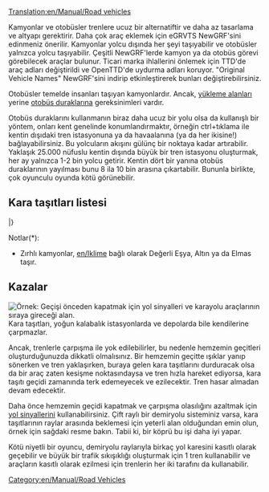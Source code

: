 [[Translation:en/Manual/Road vehicles]]
{{tr/Manual/İçindekiler}}

Kamyonlar ve otobüsler trenlere ucuz bir alternatiftir ve daha az tasarlama ve altyapı gerektirir. Daha çok araç eklemek için eGRVTS NewGRF'sini edinmeniz önerilir. Kamyonlar yolcu dışında her şeyi taşıyabilir ve otobüsler yalnızca yolcu taşıyabilir. Çeşitli NewGRF'lerde kamyon ya da otobüs görevi görebilecek araçlar bulunur.  Ticari marka ihlallerini önlemek için TTD'de araç adları değiştirildi ve OpenTTD'de uydurma adları koruyor. "Original Vehicle Names" NewGRF'sini indirip etkinleştirerek bunları değiştirebilirsiniz.

Otobüsler temelde insanları taşıyan kamyonlardır. Ancak, [[en/Manual/Loading Bays#lorry-loading-bay|yükleme alanları]] yerine [[en/Manual/Loading Bays#bus-loading-bay|otobüs duraklarına]] gereksinimleri vardır.

Otobüs duraklarını kullanmanın biraz daha ucuz bir yolu olsa da kullanışlı bir yöntem, onları kent genelinde konumlandırmaktır, örneğin ctrl+tıklama ile kentin dışıdaki tren istasyonuna ya da havaalanına (ya da her ikisine!) bağlayabilirsiniz. Bu yolcuların akışını gülünç bir noktaya kadar artırabilir. Yaklaşık 25.000 nüfuslu kentin dışında büyük bir tren istasyonu oluşturmak, her ay yalnızca 1-2 bin yolcu getirir. Kentin dört bir yanına otobüs duraklarının yayılması bunu 8 ila 10 bin arasına çıkartabilir. Bununla birlikte, çok oyunculu oyunda kötü görünebilir.

==Kara taşıtları listesi==
{{tr/Manual/AraçTablosu/Başlangıç}}
{{en/Manual/VehicleTable/Header|Yolcu ve Posta}}
{{en/Manual/VehicleTable/Row|
*[[en/Manual/Base Set/Road Vehicles/Buses]]
*[[en/Manual/Base Set/Road Vehicles/Mail Trucks]]
|
*[[en/Manual/Base Set/Road Vehicles/Buses]]
*[[en/Manual/Base Set/Road Vehicles/Mail Trucks]]
|
*[[en/Manual/Base Set/Road Vehicles/Buses]]
*[[en/Manual/Base Set/Road Vehicles/Mail Trucks]]
|
*[[en/Manual/Base Set/Road Vehicles/Buses]]
*[[en/Manual/Base Set/Road Vehicles/Mail Trucks]]
}}
{{en/Manual/VehicleTable/Header|Ortak Kargo}}
{{en/Manual/VehicleTable/Row|
*[[en/Manual/Base Set/Road Vehicles/Oil Tankers]]
*[[en/Manual/Base Set/Road Vehicles/Goods Trucks]]
*[[en/Manual/Base Set/Road Vehicles/Grain Trucks]]
*[[en/Manual/Base Set/Road Vehicles/Livestock Vans]]
*[[en/Manual/Base Set/Road Vehicles/Wood Trucks]]
|
*[[en/Manual/Base Set/Road Vehicles/Oil Tankers]]
*[[en/Manual/Base Set/Road Vehicles/Goods Trucks]]
*[[en/Manual/Base Set/Road Vehicles/Grain Trucks]]
*[[en/Manual/Base Set/Road Vehicles/Livestock Vans]]
*[[en/Manual/Base Set/Road Vehicles/Wood Trucks]]
|
*[[en/Manual/Base Set/Road Vehicles/Oil Tankers]]
*[[en/Manual/Base Set/Road Vehicles/Goods Trucks]]
*[[en/Manual/Base Set/Road Vehicles/Grain Trucks]]
* -
*[[en/Manual/Base Set/Road Vehicles/Wood Trucks]]
|
*[[en/Manual/Base Set/Road Vehicles/Cola Trucks]]
*[[en/Manual/Base Set/Road Vehicles/Sweet Trucks]]
*[[en/Manual/Base Set/Road Vehicles/Toy Vans]]
*[[en/Manual/Base Set/Road Vehicles/Battery Trucks]]
*[[en/Manual/Base Set/Road Vehicles/Candyfloss Trucks]]
}}
{{en/Manual/VehicleTable/Header|Benzer Kargo}}
{{en/Manual/VehicleTable/Row|
*[[en/Manual/Base Set/Road Vehicles/Armoured Trucks]]*
*[[en/Manual/Base Set/Road Vehicles/Coal Trucks]]
*[[en/Manual/Base Set/Road Vehicles/Iron Ore Trucks]]
*[[en/Manual/Base Set/Road Vehicles/Steel Trucks]]
* -
|
*[[en/Manual/Base Set/Road Vehicles/Armoured Trucks]]*
*[[en/Manual/Base Set/Road Vehicles/Coal Trucks]]
* -
*[[en/Manual/Base Set/Road Vehicles/Paper Trucks]]
*[[en/Manual/Base Set/Road Vehicles/Food Vans]]
|
*[[en/Manual/Base Set/Road Vehicles/Armoured Trucks]]*
* -
*[[en/Manual/Base Set/Road Vehicles/Copper Ore Trucks]]
* -
*[[en/Manual/Base Set/Road Vehicles/Food Vans]]
|
* -
*[[en/Manual/Base Set/Road Vehicles/Sugar Trucks]]
* -
* -
* -
}}
{{en/Manual/VehicleTable/Header|Diğer Kargo}}
{{en/Manual/VehicleTable/Row|
|
|
*[[en/Manual/Base Set/Road Vehicles/Water Tankers]]
*[[en/Manual/Base Set/Road Vehicles/Fruit Trucks]]
*[[en/Manual/Base Set/Road Vehicles/Rubber Trucks]]
|
*[[en/Manual/Base Set/Road Vehicles/Bubble Trucks]]
*[[en/Manual/Base Set/Road Vehicles/Fizzy Drink Trucks]]
*[[en/Manual/Base Set/Road Vehicles/Plastic Trucks]]
*[[en/Manual/Base Set/Road Vehicles/Toffee Trucks]]
}}
|}

Notlar(*):
*Zırhlı kamyonlar, [[en/Iklime]] bağlı olarak Değerli Eşya, Altın ya da Elmas taşır.

==Kazalar==
[[File:en/Manual/Roadvehicledualtrack.png|right|frame|Örnek: Geçişi önceden kapatmak için yol sinyalleri ve karayolu araçlarının sıraya gireceği alan.]]
Kara taşıtları, yoğun kalabalık istasyonlarda ve depolarda bile kendilerine çarpmazlar.

Ancak, trenlerle çarpışma ile yok edilebilirler, bu nedenle hemzemin geçitleri oluşturduğunuzda dikkatli olmalısınız. Bir hemzemin geçitte ışıklar yanıp sönerken ve tren yaklaşırken, buraya gelen kara taşıtlarını durduracak olsa da bir araç zaten kesişme noktasındaysa ve tren hızla hareket ediyorsa, kara taşıtı geçidi zamanında terk edemeyecek ve ezilecektir. Tren hasar almadan devam edecektir.

Daha önce hemzemin geçidi kapatmak ve çarpışma olasılığını azaltmak için [[en/Manual/Signals#path-signals|yol sinyallerini]] kullanabilirsiniz. Çift raylı bir demiryolu sisteminiz varsa, kara taşıtlarının raylar arasında beklemesi için yeterli alan olduğundan emin olun, örnek için sağdaki resme bakın. Tabii ki, bir köprü bu işi daha iyi yapar.

Kötü niyetli bir oyuncu, demiryolu raylarıyla birkaç yol karesini kasıtlı olarak geçebilir ve büyük bir trafik sıkışıklığı oluşturmak için 1 tren kullanabilir ve araçların kasıtlı olarak ezilmesi için trenlerin her iki tarafını da kullanabilir.

[[Category:en/Manual/Road Vehicles]]